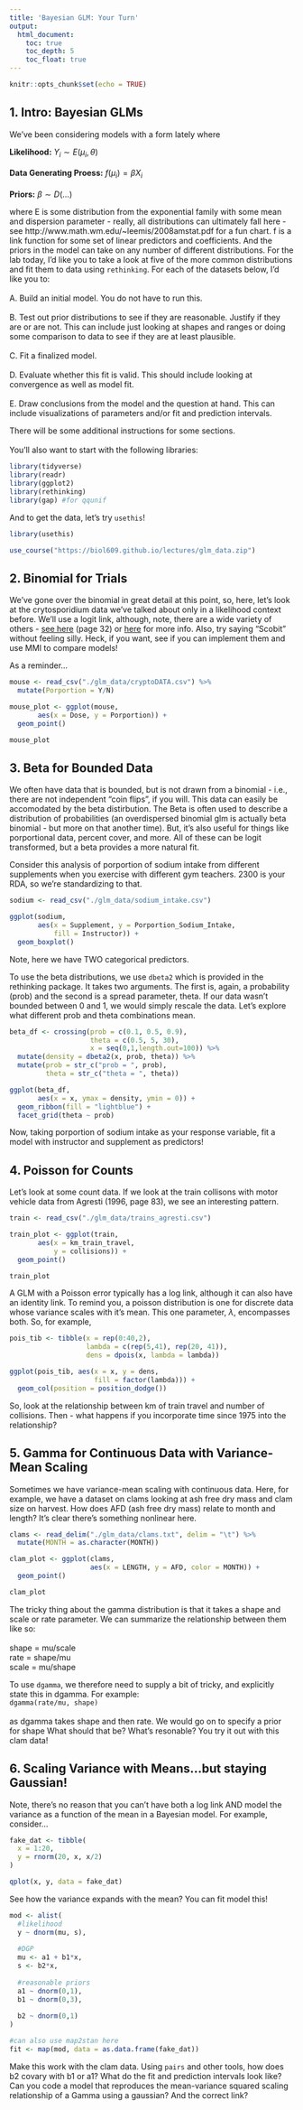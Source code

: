 ```yaml
---
title: 'Bayesian GLM: Your Turn'
output:
  html_document:
    toc: true
    toc_depth: 5
    toc_float: true
---
```


```r
knitr::opts_chunk$set(echo = TRUE)
```

## 1. Intro: Bayesian GLMs

We've been considering models with a form lately where

**Likelihood:**
$Y_i \sim E(\mu_i, \theta)$  
\
**Data Generating Proess:**
$f(\mu_i) = \beta  X_i$  
\
**Priors:**
$\beta \sim D(...)$

where E is some distribution from the exponential family with some mean and dispersion parameter - really, all distributions can ultimately fall here - see http://www.math.wm.edu/~leemis/2008amstat.pdf for a fun chart. f is a link function for some set of linear predictors and coefficients. And the priors in the model can take on any number of different distributions. For the lab today, I'd like you to take a look at five of the more common distributions and fit them to data using `rethinking`. For each of the datasets below, I'd like you to:  
\
A. Build an initial model.  You do not have to run this.  
\
B. Test out prior distributions to see if they are reasonable. Justify if they are or are not. This can include just looking at shapes and ranges or doing some comparison to data to see if they are at least plausible.  
\
C. Fit a finalized model.  
\
D. Evaluate whether this fit is valid.  This should include looking at convergence as well as model fit.  
\
E. Draw conclusions from the model and the question at hand. This can include visualizations of parameters and/or fit and prediction intervals.

There will be some additional instructions for some sections.  
\
You'll also want to start with the following libraries:
```r
library(tidyverse)
library(readr)
library(ggplot2)
library(rethinking)
library(gap) #for qqunif
```

And to get the data, let's try `usethis`!

```r
library(usethis)

use_course("https://biol609.github.io/lectures/glm_data.zip")
```

## 2. Binomial for Trials

We've gone over the binomial in great detail at this point, so, here, let's look at the crytosporidium data we've talked about only in a likelihood context before.  We'll use a logit link, although, note, there are a wide variety of others - [see here](http://cran.r-project.org/doc/Rnews/Rnews_2006-4.pdf) (page 32) or [here](https://www.sciencedirect.com/science/article/pii/S0304407609000207) for more info. Also, try saying "Scobit" without feeling silly. Heck, if you want, see if you can implement them and use MMI to compare models!

As a reminder...
```r
mouse <- read_csv("./glm_data/cryptoDATA.csv") %>%
  mutate(Porportion = Y/N)

mouse_plot <- ggplot(mouse,
       aes(x = Dose, y = Porportion)) +
  geom_point()

mouse_plot
```


## 3. Beta for Bounded Data
We often have data that is bounded, but is not drawn from a binomial - i.e., there are not independent "coin flips", if you will. This data can easily be accomodated by the beta distirbution. The Beta is often used to describe a distribution of probabilities (an overdispersed binomial glm is actually beta binomial - but more on that another time). But, it's also useful for things like porportional data, percent cover, and more. All of these can be logit transformed, but a beta provides a more natural fit.  

Consider this analysis of porportion of sodium intake from different supplements when you exercise with different gym teachers.  2300 is your RDA, so we're standardizing to that.

```r
sodium <- read_csv("./glm_data/sodium_intake.csv")

ggplot(sodium,
       aes(x = Supplement, y = Porportion_Sodium_Intake,
           fill = Instructor)) +
  geom_boxplot()
```

Note, here we have TWO categorical predictors.  

To use the beta distributions, we use `dbeta2` which is provided in the rethinking package. It takes two arguments. The first is, again, a probability (prob) and the second is a spread parameter, theta. If our data wasn't bounded between 0 and 1, we would simply rescale the data. Let's explore what different prob and theta combinations mean.

```r
beta_df <- crossing(prob = c(0.1, 0.5, 0.9),
                    theta = c(0.5, 5, 30),
                    x = seq(0,1,length.out=100)) %>%
  mutate(density = dbeta2(x, prob, theta)) %>%
  mutate(prob = str_c("prob = ", prob),
         theta = str_c("theta = ", theta))

ggplot(beta_df, 
       aes(x = x, ymax = density, ymin = 0)) +
  geom_ribbon(fill = "lightblue") +
  facet_grid(theta ~ prob)
```


Now, taking porportion of sodium intake as your response variable, fit a model with instructor and supplement as predictors!

## 4. Poisson for Counts
Let's look at some count data. If we look at the train collisons with motor vehicle data from Agresti (1996, page 83), we see an interesting pattern.

```r
train <- read_csv("./glm_data/trains_agresti.csv")

train_plot <- ggplot(train,
       aes(x = km_train_travel,
           y = collisions)) +
  geom_point()

train_plot
```

A GLM with a Poisson error typically has a log link, although it can also have an identity link. To remind you, a poisson distribution is one for discrete data whose variance scales with it's mean. This one parameter, $\lambda$, encompasses both. So, for example,

```r
pois_tib <- tibble(x = rep(0:40,2),
                   lambda = c(rep(5,41), rep(20, 41)),
                   dens = dpois(x, lambda = lambda))

ggplot(pois_tib, aes(x = x, y = dens, 
                     fill = factor(lambda))) +
  geom_col(position = position_dodge())
```

So, look at the relationship between km of train travel and number of collisions. Then - what happens if you incorporate time since 1975 into the relationship?


## 5. Gamma for Continuous Data with Variance-Mean Scaling
Sometimes we have variance-mean scaling with continuous data. Here, for example, we have a dataset on clams looking at ash free dry mass and clam size on harvest. How does AFD (ash free dry mass) relate to month and length? It's clear there's something nonlinear here.

```r

clams <- read_delim("./glm_data/clams.txt", delim = "\t") %>%
  mutate(MONTH = as.character(MONTH))

clam_plot <- ggplot(clams,
                    aes(x = LENGTH, y = AFD, color = MONTH)) +
  geom_point()

clam_plot
```

The tricky thing about the gamma distribution is that it takes a shape and scale or rate parameter. We can summarize the relationship between them like so:  
\
shape = mu/scale  
rate = shape/mu  
scale = mu/shape  

To use `dgamma`, we therefore need to supply a bit of tricky, and explicitly state this in dgamma. For example:
\
`dgamma(rate/mu, shape)`  
\
as dgamma takes shape and then rate. We would go on to specify a prior for shape What should that be? What's resonable? You try it out with this clam data!

## 6. Scaling Variance with Means...but staying Gaussian!

Note, there's no reason that you can't have both a log link AND model the variance as a function of the mean in a Bayesian model. For example, consider...

```r
fake_dat <- tibble(
  x = 1:20,
  y = rnorm(20, x, x/2)
)

qplot(x, y, data = fake_dat)
```

See how the variance expands with the mean? You can fit model this!

```r
mod <- alist(
  #likelihood
  y ~ dnorm(mu, s),
  
  #DGP
  mu <- a1 + b1*x,
  s <- b2*x,
  
  #reasonable priors
  a1 ~ dnorm(0,1),
  b1 ~ dnorm(0,3),
  
  b2 ~ dnorm(0,1)
)

#can also use map2stan here
fit <- map(mod, data = as.data.frame(fake_dat))
```

Make this work with the clam data. Using `pairs` and other tools, how does b2 covary with b1 or a1? What do the fit and prediction intervals look like? Can you code a model that reproduces the mean-variance squared scaling relationship of a Gamma using a gaussian? And the correct link?